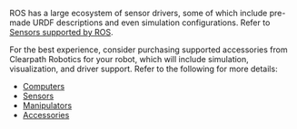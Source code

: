 ROS has a large ecosystem of sensor drivers, some of which include pre-made URDF descriptions and
even simulation configurations. Refer to [Sensors supported by ROS](http://wiki.ros.org/Sensors).

For the best experience, consider purchasing supported accessories from Clearpath Robotics for your
robot, which will include simulation, visualization, and driver support. Refer to the following
for more details:

- [Computers](/docs/ROS%201/robots/accessories/computers)
- [Sensors](/docs/ROS%201/robots/accessories/sensors)
- [Manipulators](/docs/ROS%201/robots/accessories/manipulators)
- [Accessories](/docs/ROS%201/robots/accessories/add-ons)
